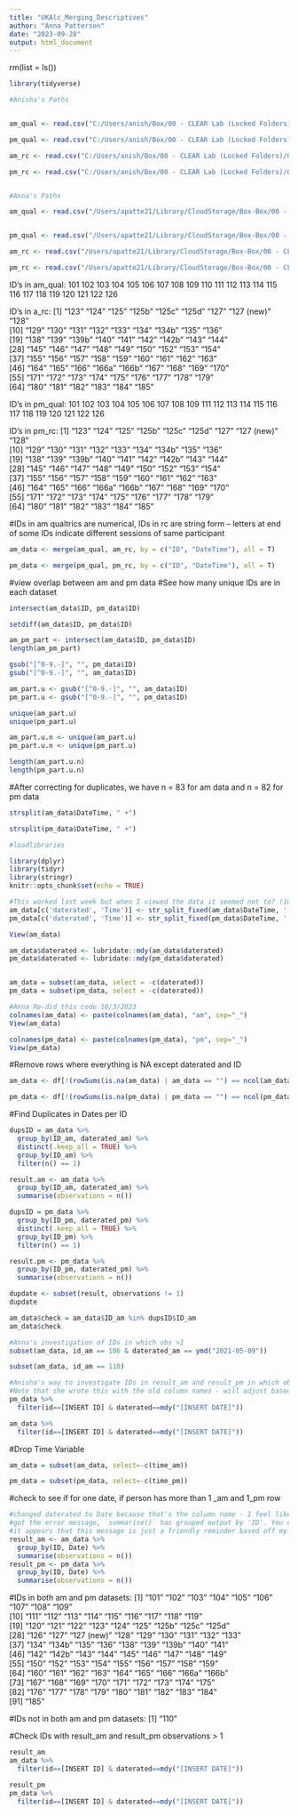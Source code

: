 ```yaml
---
title: "UKAlc_Merging_Descriptives"
author: "Anna Patterson"
date: "2023-09-28"
output: html_document
---
```


rm(list = ls())
```r
library(tidyverse)

#Anisha's Paths


am_qual <- read.csv("C:/Users/anish/Box/00 - CLEAR Lab (Locked Folders)/02 - Data Management, Analysis, and Papers/Studies_Projects/UKALC/02_datasets/UKALC_DAILY/02_data_prep_workspace/AM_Qualtrics_csv.csv")

pm_qual <- read.csv("C:/Users/anish/Box/00 - CLEAR Lab (Locked Folders)/02 - Data Management, Analysis, and Papers/Studies_Projects/UKALC/02_datasets/UKALC_DAILY/02_data_prep_workspace/PM_Qualtrics_csv.csv") 

am_rc <- read.csv("C:/Users/anish/Box/00 - CLEAR Lab (Locked Folders)/02 - Data Management, Analysis, and Papers/Studies_Projects/UKALC/02_datasets/UKALC_DAILY/02_data_prep_workspace/AM_REDCap_csv.csv")

pm_rc <- read.csv("C:/Users/anish/Box/00 - CLEAR Lab (Locked Folders)/02 - Data Management, Analysis, and Papers/Studies_Projects/UKALC/02_datasets/UKALC_DAILY/02_data_prep_workspace/PM_REDCap_csv.csv")


#Anna's Paths

am_qual <- read.csv("/Users/apatte21/Library/CloudStorage/Box-Box/00 - CLEAR Lab (Locked Folders)/02 - Data Management, Analysis, and Papers/Studies_Projects/UKALC/02_datasets/UKALC_DAILY/02_data_prep_workspace/AM_Qualtrics_csv.csv") 


pm_qual <- read.csv("/Users/apatte21/Library/CloudStorage/Box-Box/00 - CLEAR Lab (Locked Folders)/02 - Data Management, Analysis, and Papers/Studies_Projects/UKALC/02_datasets/UKALC_DAILY/02_data_prep_workspace/PM_Qualtrics_csv.csv")

am_rc <- read.csv("/Users/apatte21/Library/CloudStorage/Box-Box/00 - CLEAR Lab (Locked Folders)/02 - Data Management, Analysis, and Papers/Studies_Projects/UKALC/02_datasets/UKALC_DAILY/02_data_prep_workspace/AM_REDCap_csv.csv")

pm_rc <- read.csv("/Users/apatte21/Library/CloudStorage/Box-Box/00 - CLEAR Lab (Locked Folders)/02 - Data Management, Analysis, and Papers/Studies_Projects/UKALC/02_datasets/UKALC_DAILY/02_data_prep_workspace/PM_REDCap_csv.csv")
```

ID's in am_qual: 101 102 103 104 105 106 107 108 109 110 111 112 113 114 115 116 117 118 119 120 121 122 126

ID's in a_rc: [1] "123"       "124"       "125"       "125b"      "125c"      "125d"      "127"       "127 (new)" "128"      
[10] "129"       "130"       "131"       "132"       "133"       "134"       "134b"      "135"       "136"      
[19] "138"       "139"       "139b"      "140"       "141"       "142"       "142b"      "143"       "144"      
[28] "145"       "146"       "147"       "148"       "149"       "150"       "152"       "153"       "154"      
[37] "155"       "156"       "157"       "158"       "159"       "160"       "161"       "162"       "163"      
[46] "164"       "165"       "166"       "166a"      "166b"      "167"       "168"       "169"       "170"      
[55] "171"       "172"       "173"       "174"       "175"       "176"       "177"       "178"       "179"      
[64] "180"       "181"       "182"       "183"       "184"       "185"   

ID's in pm_qual: 101 102 103 104 105 106 107 108 109 111 112 113 114 115 116 117 118 119 120 121 122 126 

ID's in pm_rc: [1] "123"       "124"       "125"       "125b"      "125c"      "125d"      "127"       "127 (new)" "128"      
[10] "129"       "130"       "131"       "132"       "133"       "134"       "134b"      "135"       "136"      
[19] "138"       "139"       "139b"      "140"       "141"       "142"       "142b"      "143"       "144"      
[28] "145"       "146"       "147"       "148"       "149"       "150"       "152"       "153"       "154"      
[37] "155"       "156"       "157"       "158"       "159"       "160"       "161"       "162"       "163"      
[46] "164"       "165"       "166"       "166a"      "166b"      "167"       "168"       "169"       "170"      
[55] "171"       "172"       "173"       "174"       "175"       "176"       "177"       "178"       "179"      
[64] "180"       "181"       "182"       "183"       "184"       "185"    



#IDs in am qualtrics are numerical, IDs in rc are string form -- letters at end of some IDs indicate different sessions of same participant 
```r
am_data <- merge(am_qual, am_rc, by = c("ID", "DateTime"), all = T)

pm_data <- merge(pm_qual, pm_rc, by = c("ID", "DateTime"), all = T)

```
#view overlap between am and pm data 
#See how many unique IDs are in each dataset 
```r
intersect(am_data$ID, pm_data$ID)

setdiff(am_data$ID, pm_data$ID)

am_pm_part <- intersect(am_data$ID, pm_data$ID)
length(am_pm_part)

gsub("[^0-9.-]", "", pm_data$ID)
gsub("[^0-9.-]", "", am_data$ID)

am_part.u <- gsub("[^0-9.-]", "", am_data$ID)
pm_part.u <- gsub("[^0-9.-]", "", pm_data$ID)

unique(am_part.u)
unique(pm_part.u)

am_part.u.n <- unique(am_part.u)
pm_part.u.n <- unique(pm_part.u)

length(am_part.u.n)
length(pm_part.u.n)
```

#After correcting for duplicates, we have n = 83 for am data and n = 82 for pm data 
```r
strsplit(am_data$DateTime, " +")

strsplit(pm_data$DateTime, " +") 
```
```r
#loadlibraries 

library(dplyr)
library(tidyr)
library(stringr)
knitr::opts_chunk$set(echo = TRUE)

#This worked last week but when I viewed the data it seemed not to? (10/03/2023)
am_data[c('daterated', 'Time')] <- str_split_fixed(am_data$DateTime, ' ', 2)
pm_data[c('daterated', 'Time')] <- str_split_fixed(pm_data$DateTime, ' ', 2)

View(am_data)
```

```r
am_data$daterated <- lubridate::mdy(am_data$daterated)
pm_data$daterated <- lubridate::mdy(pm_data$daterated)


am_data = subset(am_data, select = -c(daterated))
pm_data = subset(pm_data, select = -c(daterated))

#Anna Re-did this code 10/3/2023
colnames(am_data) <- paste(colnames(am_data), "am", sep="_")
View(am_data)

colnames(pm_data) <- paste(colnames(pm_data), "pm", sep="_")
View(pm_data)
```

#Remove rows where everything is NA except daterated and ID
```r
am_data <- df[!(rowSums(is.na(am_data) | am_data == "") == ncol(am_data) & !(am_data$ID != "" & am_data$daterated != "")), ]

pm_data <- df[!(rowSums(is.na(pm_data) | pm_data == "") == ncol(pm_data) & !(pm_data$ID != "" & pm_data$daterated != "")), ]
```

#Find Duplicates in Dates per ID 
```r
dupsID = am_data %>%
  group_by(ID_am, daterated_am) %>%
  distinct(.keep_all = TRUE) %>%
  group_by(ID_am) %>%
  filter(n() == 1)  

result.am <- am_data %>%
  group_by(ID_am, daterated_am) %>%
  summarise(observations = n())

dupsID = pm_data %>%
  group_by(ID_pm, daterated_pm) %>%
  distinct(.keep_all = TRUE) %>%
  group_by(ID_pm) %>%
  filter(n() == 1)  

result.pm <- pm_data %>%
  group_by(ID_pm, daterated_pm) %>%
  summarise(observations = n())

dupdate <- subset(result, observations != 1)
dupdate

am_data$check = am_data$ID_am %in% dupsID$ID_am
am_data$check

#Anna's investigation of IDs in which obs >1 
subset(am_data, id_am == 106 & daterated_am == ymd("2021-05-09"))

subset(am_data, id_am == 110)

#Anisha's way to investigate IDs in result_am and result_pm in which obs >1 
#Note that she wrote this with the old column names - will adjust based on final column naming scheme 
pm_data %>%  
  filter(id==[INSERT ID] & daterated==mdy("[INSERT DATE]"))

am_data %>%
  filter(id==[INSERT ID] & daterated==mdy("[INSERT DATE]"))

```


#Drop Time Variable 
```r
am_data = subset(am_data, select=-c(time_am))

pm_data = subset(pm_data, select=-c(time_pm))
```

#check to see if for one date, if person has more than 1 _am and 1_pm row 
```r
#changed daterated to Date because that's the column name - I feel like we should address this 
#got the error message, `summarise()` has grouped output by 'ID'. You can override using the `.groups` argument.
#it appears that this message is just a friendly reminder based off my findings and when I checked the data
result_am <- am_data %>% 
  group_by(ID, Date) %>% 
  summarise(observations = n())
result_pm <- pm_data %>% 
  group_by(ID, Date) %>% 
  summarise(observations = n())
```


#IDs in both am and pm datasets: 
[1] "101"       "102"       "103"       "104"       "105"       "106"       "107"       "108"       "109"      
[10] "111"       "112"       "113"       "114"       "115"       "116"       "117"       "118"       "119"      
[19] "120"       "121"       "122"       "123"       "124"       "125"       "125b"      "125c"      "125d"     
[28] "126"       "127"       "127 (new)" "128"       "129"       "130"       "131"       "132"       "133"      
[37] "134"       "134b"      "135"       "136"       "138"       "139"       "139b"      "140"       "141"      
[46] "142"       "142b"      "143"       "144"       "145"       "146"       "147"       "148"       "149"      
[55] "150"       "152"       "153"       "154"       "155"       "156"       "157"       "158"       "159"      
[64] "160"       "161"       "162"       "163"       "164"       "165"       "166"       "166a"      "166b"     
[73] "167"       "168"       "169"       "170"       "171"       "172"       "173"       "174"       "175"      
[82] "176"       "177"       "178"       "179"       "180"       "181"       "182"       "183"       "184"      
[91] "185"  

#IDs not in both am and pm datasets: [1] "110" 

#Check IDs with result_am and result_pm observations > 1 
```r
result_am
am_data %>%
  filter(id==[INSERT ID] & daterated==mdy("[INSERT DATE]"))

result_pm
pm_data %>%
  filter(id==[INSERT ID] & daterated==mdy("[INSERT DATE]"))
```

